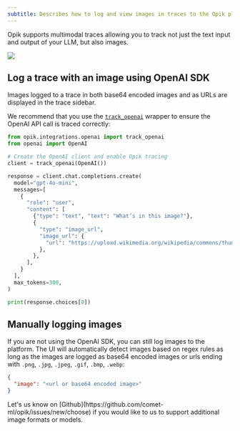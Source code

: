 ```yaml
---
subtitle: Describes how to log and view images in traces to the Opik platform
---
```


Opik supports multimodal traces allowing you to track not just the text input and output of your LLM, but also images.

<Frame>
  <img src="/img/tracing/image_trace.png" />
</Frame>

## Log a trace with an image using OpenAI SDK

Images logged to a trace in both base64 encoded images and as URLs are displayed in the trace sidebar.

We recommend that you use the [`track_openai`](https://www.comet.com/docs/opik/python-sdk-reference/integrations/openai/track_openai.html) wrapper to ensure the OpenAI API call is traced correctly:

```python
from opik.integrations.openai import track_openai
from openai import OpenAI

# Create the OpenAI client and enable Opik tracing
client = track_openai(OpenAI())

response = client.chat.completions.create(
  model="gpt-4o-mini",
  messages=[
    {
      "role": "user",
      "content": [
        {"type": "text", "text": "What’s in this image?"},
        {
          "type": "image_url",
          "image_url": {
            "url": "https://upload.wikimedia.org/wikipedia/commons/thumb/d/dd/Gfp-wisconsin-madison-the-nature-boardwalk.jpg/2560px-Gfp-wisconsin-madison-the-nature-boardwalk.jpg",
          },
        },
      ],
    }
  ],
  max_tokens=300,
)

print(response.choices[0])
```

## Manually logging images

If you are not using the OpenAI SDK, you can still log images to the platform. The UI will automatically detect images based on regex rules as long as the images are logged as base64 encoded images or urls ending with `.png`, `.jpg`, `.jpeg`, `.gif`, `.bmp`, `.webp`:

```json
{
  "image": "<url or base64 encoded image>"
}
```

<Tip>
  Let's us know on [Github](https://github.com/comet-ml/opik/issues/new/choose) if you would like to us to support
  additional image formats or models.
</Tip>
